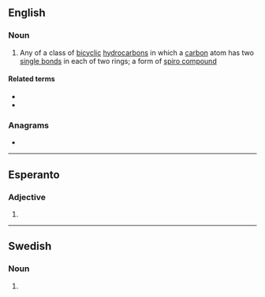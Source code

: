 ==English==

===Noun===
{{en-noun}}

# {{lb|en|organic compound}} Any of a class of [[bicyclic]] [[hydrocarbon]]s in which a [[carbon]] atom has two [[single bond]]s in each of two rings; a form of [[spiro compound]]

====Related terms====
* {{l|en|spirene}}
* {{l|en|spiro-}}

===Anagrams===
* {{anagrams|en|Arpins|piRNAs|spinar|sprain}}

----

==Esperanto==

===Adjective===
{{eo-head}}

# {{eo-form of|spir|an}}

----

==Swedish==

===Noun===
{{head|sv|noun form}}

# {{sv-noun-form-def|spira}}